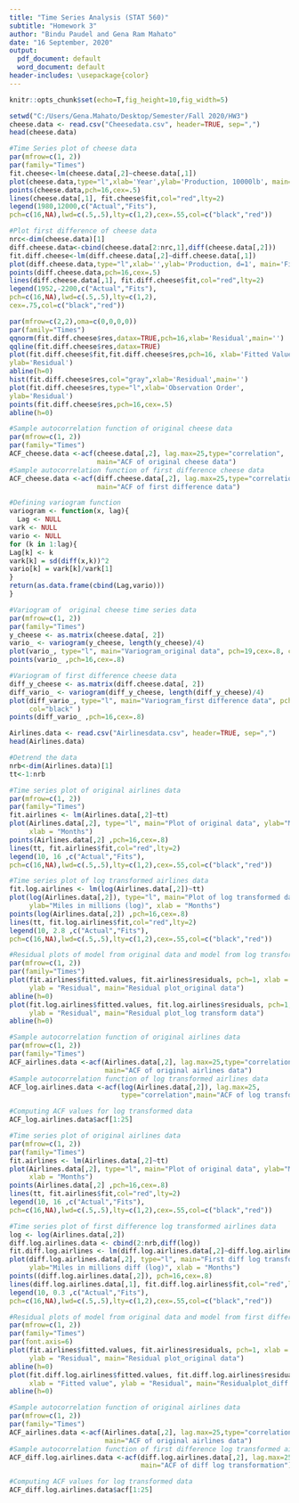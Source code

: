 ```yaml
---
title: "Time Series Analysis (STAT 560)"
subtitle: "Homework 3"
author: "Bindu Paudel and Gena Ram Mahato"
date: "16 September, 2020"
output:
  pdf_document: default
  word_document: default
header-includes: \usepackage{color}
---
```


```r
knitr::opts_chunk$set(echo=T,fig_height=10,fig_width=5)
```

\textbf{2.2 Consider the data on US production of blue and gongonzola cheeses in Table B.4.}

\textbf{b. Take the first difference of the time series, then find the sample autocorrelation function and the variogram. What conclusion can you draw about the structure and behavior of the time series?}

```r
setwd("C:/Users/Gena.Mahato/Desktop/Semester/Fall 2020/HW3")
cheese.data <- read.csv("Cheesedata.csv", header=TRUE, sep=",")
head(cheese.data)

#Time Series plot of cheese data
par(mfrow=c(1, 2))
par(family="Times")
fit.cheese<-lm(cheese.data[,2]~cheese.data[,1])
plot(cheese.data,type="l",xlab='Year',ylab='Production, 10000lb', main='Plot of original data')
points(cheese.data,pch=16,cex=.5)
lines(cheese.data[,1], fit.cheese$fit,col="red",lty=2)
legend(1980,12000,c("Actual","Fits"),
pch=c(16,NA),lwd=c(.5,.5),lty=c(1,2),cex=.55,col=c("black","red")) 

#Plot first difference of cheese data
nrc<-dim(cheese.data)[1]
diff.cheese.data<-cbind(cheese.data[2:nrc,1],diff(cheese.data[,2]))
fit.diff.cheese<-lm(diff.cheese.data[,2]~diff.cheese.data[,1])
plot(diff.cheese.data,type="l",xlab='',ylab='Production, d=1', main='First difference data')
points(diff.cheese.data,pch=16,cex=.5)
lines(diff.cheese.data[,1], fit.diff.cheese$fit,col="red",lty=2)
legend(1952,-2200,c("Actual","Fits"),
pch=c(16,NA),lwd=c(.5,.5),lty=c(1,2),
cex=.75,col=c("black","red"))
```


\textcolor{blue}{\textbf{Interpretation}:}

\textcolor{blue}{In the time series plot of original cheese data, we can see increasing trend of cheese production. However, when we transform the original data by taking first difference, such trend is removed.}


```r
par(mfrow=c(2,2),oma=c(0,0,0,0))
par(family="Times")
qqnorm(fit.diff.cheese$res,datax=TRUE,pch=16,xlab='Residual',main='')
qqline(fit.diff.cheese$res,datax=TRUE)
plot(fit.diff.cheese$fit,fit.diff.cheese$res,pch=16, xlab='Fitted Value',
ylab='Residual')
abline(h=0)
hist(fit.diff.cheese$res,col="gray",xlab='Residual',main='')
plot(fit.diff.cheese$res,type="l",xlab='Observation Order',
ylab='Residual')
points(fit.diff.cheese$res,pch=16,cex=.5)
abline(h=0)
```


\textcolor{blue}{\textbf{Interpretation}:}

\textcolor{blue}{From the above plot of sample quantiles, we can see that the residuals follow normal distribution. Similarly, scatterplot of residuals are described by fitted value and observation order plot. Furthermore, the residual plot above shows the residuals' distribution, noramlity and skewneses of model.}


```r
#Sample autocorrelation function of original cheese data
par(mfrow=c(1, 2))
par(family="Times")
ACF_cheese.data <-acf(cheese.data[,2], lag.max=25,type="correlation",
                      main="ACF of original cheese data")
#Sample autocorrelation function of first difference cheese data
ACF_cheese.data <-acf(diff.cheese.data[,2], lag.max=25,type="correlation",
                      main="ACF of first difference data")
```


\textcolor{blue}{\textbf{Interpretation}:}

\textcolor{blue}{From the plot above, we can see that the ACF plot of transformed data quickly decreases to zero and is within the significant range. So, we can say that the data transformed taking first difference is stationary.}


```r
#Defining variogram function
variogram <- function(x, lag){ 
  Lag <- NULL 
vark <- NULL 
vario <- NULL
for (k in 1:lag){ 
Lag[k] <- k
vark[k] = sd(diff(x,k))^2 
vario[k] = vark[k]/vark[1] 
} 
return(as.data.frame(cbind(Lag,vario))) 
} 

#Variogram of  original cheese time series data
par(mfrow=c(1, 2))
par(family="Times")
y_cheese <- as.matrix(cheese.data[, 2])
vario_ <- variogram(y_cheese, length(y_cheese)/4)
plot(vario_, type="l", main="Variogram_original data", pch=19,cex=.8, col="black" )
points(vario_ ,pch=16,cex=.8)

#Variogram of first difference cheese data
diff_y_cheese <- as.matrix(diff.cheese.data[, 2])
diff_vario_ <- variogram(diff_y_cheese, length(diff_y_cheese)/4)
plot(diff_vario_, type="l", main="Variogram_first difference data", pch=19,cex=.8,
     col="black" )
points(diff_vario_ ,pch=16,cex=.8)
```


\textcolor{blue}{\textbf{Interpretation}:}

\textcolor{blue}{From the plot above, we can see that the variogram of original cheese data shows a increasing trend. However, that trend is removed when we take first difference of time series data. Similarly, on comparing the variograms of original and transformed data, we see less variance in transformed data. Variogram of transformed data seems stable which depicts that the transformed data is stationary.}


\textbf{2.11 Reconsider the data on the number of airline miles flown in the United Kingdom from Exercise 2.10. Take the natural logarithm of the data and plot this new time series.}

\textbf{a. What impact has the log transformation had on the time series?}

```r
Airlines.data <- read.csv("Airlinesdata.csv", header=TRUE, sep=",")
head(Airlines.data)

#Detrend the data
nrb<-dim(Airlines.data)[1]
tt<-1:nrb

#Time series plot of original airlines data
par(mfrow=c(1, 2))
par(family="Times")
fit.airlines <- lm(Airlines.data[,2]~tt)
plot(Airlines.data[,2], type="l", main="Plot of original data", ylab="Miles in millions",
     xlab = "Months")
points(Airlines.data[,2] ,pch=16,cex=.8)
lines(tt, fit.airlines$fit,col="red",lty=2)
legend(10, 16 ,c("Actual","Fits"),
pch=c(16,NA),lwd=c(.5,.5),lty=c(1,2),cex=.55,col=c("black","red")) 

#Time series plot of log transformed airlines data
fit.log.airlines <- lm(log(Airlines.data[,2])~tt)
plot(log(Airlines.data[,2]), type="l", main="Plot of log transformed data",
     ylab="Miles in millions (log)", xlab = "Months")
points(log(Airlines.data[,2]) ,pch=16,cex=.8)
lines(tt, fit.log.airlines$fit,col="red",lty=2)
legend(10, 2.8 ,c("Actual","Fits"),
pch=c(16,NA),lwd=c(.5,.5),lty=c(1,2),cex=.55,col=c("black","red"))
```


\textcolor{blue}{\textbf{Interpretation}:}

\textcolor{blue}{From the above plot, we can see that there is a presence of trend and variance in original data showing its spread from the range of 6 to 16. While log transforming the data, the variation of time series data is reduced. However, there is still a trend in the data with log transformation.}


```r
#Residual plots of model from original data and model from log transformed data
par(mfrow=c(1, 2))
par(family="Times")
plot(fit.airlines$fitted.values, fit.airlines$residuals, pch=1, xlab = "Fitted value",
     ylab = "Residual", main="Residual plot_original data")
abline(h=0)
plot(fit.log.airlines$fitted.values, fit.log.airlines$residuals, pch=1, xlab = "Fitted value",
     ylab = "Residual", main="Residual plot_log transform data")
abline(h=0)
```


\textcolor{blue}{\textbf{Interpretation}:}

\textcolor{blue}{Also, variance is compared by observing the residuals plot. Here, we can see that the variance in transformed data is very low compared to original data.}


\textbf{b. Find the autocorrelation function for this time series.}

```r
#Sample autocorrelation function of original airlines data
par(mfrow=c(1, 2))
par(family="Times")
ACF_airlines.data <-acf(Airlines.data[,2], lag.max=25,type="correlation",
                        main="ACF of original airlines data")
#Sample autocorrelation function of log transformed airlines data
ACF_log.airlines.data <-acf(log(Airlines.data[,2]), lag.max=25,
                            type="correlation",main="ACF of log transformed data")
```

```r
#Computing ACF values for log transformed data
ACF_log.airlines.data$acf[1:25]
```

\textbf{c. Interpret the sample autocorrelation function.}

\textcolor{blue}{\textbf{Interpretation}:}

\textcolor{blue}{From the plot of ACF, we can see that the ACF value of original data quickly reduced to zero and fluctuated around it. However, the ACF values exceed beyond the range of line. Looking this, we cannot say that given original airlines data is stationary. Futhermore, conducting log transformation in airlines data decreased variance of data. But, this could not change trend in data. Due to this, we also see high fluctuation in ACF of log transformed data as like in original data. Considering all these issues in log transformation, we need some other transformations like seasonal or differencial transformaions to make this time series data stationary.}


\textbf{2.12 Reconsider the data on the number of airline miles flown in the United Kingdom from Exercises 2.10 and 2.11. Take the first difference of the natural logarithm of the data and plot this new time series.}

\textbf{a. What impact has the log transformation had on the time series?}

```r
#Time series plot of original airlines data
par(mfrow=c(1, 2))
par(family="Times")
fit.airlines <- lm(Airlines.data[,2]~tt)
plot(Airlines.data[,2], type="l", main="Plot of original data", ylab="Miles in millions",
     xlab = "Months")
points(Airlines.data[,2] ,pch=16,cex=.8)
lines(tt, fit.airlines$fit,col="red",lty=2)
legend(10, 16 ,c("Actual","Fits"),
pch=c(16,NA),lwd=c(.5,.5),lty=c(1,2),cex=.55,col=c("black","red")) 

#Time series plot of first difference log transformed airlines data
log <- log(Airlines.data[,2])
diff.log.airlines.data <- cbind(2:nrb,diff(log))
fit.diff.log.airlines <- lm(diff.log.airlines.data[,2]~diff.log.airlines.data[,1])
plot(diff.log.airlines.data[,2], type="l", main="First diff log transform data", 
     ylab="Miles in millions diff (log)", xlab = "Months")
points((diff.log.airlines.data[,2]), pch=16,cex=.8)
lines(diff.log.airlines.data[,1], fit.diff.log.airlines$fit,col="red",lty=2)
legend(10, 0.3 ,c("Actual","Fits"),
pch=c(16,NA),lwd=c(.5,.5),lty=c(1,2),cex=.55,col=c("black","red"))
```


\textcolor{blue}{\textbf{Interpretation}:}

\textcolor{blue}{From the above plot, we can see that there is a presence of trend and variance in original data showing its spread from the range of 6 to 16. While transforming the data by log transformation and taking first difference, the variation in time series data is reduced and there is no trend in data with fist difference log transformed data.}


```r
#Residual plots of model from original data and model from first difference log transformed data
par(mfrow=c(1, 2))
par(family="Times")
par(font.axis=6)
plot(fit.airlines$fitted.values, fit.airlines$residuals, pch=1, xlab = "Fitted value",
     ylab = "Residual", main="Residual plot_original data")
abline(h=0)
plot(fit.diff.log.airlines$fitted.values, fit.diff.log.airlines$residuals, pch=1,
     xlab = "Fitted value", ylab = "Residual", main="Residualplot_diff.log.transformation")
abline(h=0)
```


\textcolor{blue}{\textbf{Interpretation}:}

\textcolor{blue}{Also, variance is compared by having a look at residuals plot. Here, we can see that the variance in first difference log transformed data is reduced and is more constant compared to original data.}


\textbf{b. Find the autocorrelation function for this time series.}

```r
#Sample autocorrelation function of original airlines data
par(mfrow=c(1, 2))
par(family="Times")
ACF_airlines.data <-acf(Airlines.data[,2], lag.max=25,type="correlation",
                        main="ACF of original airlines data")
#Sample autocorrelation function of first difference log transformed airlines data
ACF_diff.log.airlines.data <-acf(diff.log.airlines.data[,2], lag.max=25,type="correlation",
                                 main="ACF of diff log transformation")
```


```r
#Computing ACF values for log transformed data
ACF_diff.log.airlines.data$acf[1:25]
```

\textbf{c. Interpret the sample autocorrelation function.}

\textcolor{blue}{\textbf{Interpretation}:}

\textcolor{blue}{From the plot of ACF, we can see that the ACF value of original data quickly reduced to zero and fluctuated around it. However, the ACF values exceed beyond the range of line. Looking this, we cannot say that given original airlines data is stationary. Futhermore, conducting log transformation and taking first difference of airlines data decreased variance of data and change trend in data. But, still ACF values are not stable and are fluctuating outside the range of line after being reduced to zero. Considering all these issues in first difference log transformation data, still it is very hard to say that the data is stationary.}

